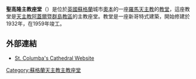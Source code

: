 '''聖高隆主教座堂'''（{{lang-en|St Columba's Cathedral}}）是位於[[英國|英國]][[蘇格蘭|蘇格蘭]]城市[[奧本|奧本]]的一座[[羅馬天主教|羅馬天主教]]的[[教堂|教堂]]，這座教堂是[[天主教阿蓋爾暨群島教區|天主教阿蓋爾暨群島教區]]的主教座堂。教堂是一座新哥特式建築，開始修建於1932年，在1959年竣工。

==外部連結==
*[https://web.archive.org/web/20100811233751/http://www.rcdai.org.uk/pages/Cathedral.html St. Columba's Cathedral Website]
{{Commonscat|St Columba's Cathedral}}

[[Category:蘇格蘭天主教主教座堂|Category:蘇格蘭天主教主教座堂]]